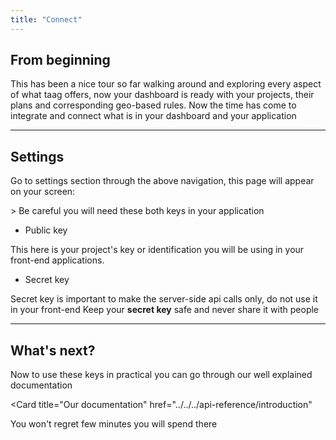 ```yaml
---
title: "Connect"
---
```


## From beginning

This has been a nice tour so far walking around and exploring every aspect of what taag offers, now your dashboard is ready with your projects, their plans and corresponding geo-based rules. Now the time has come to integrate and connect what is in your dashboard and your application

---
## Settings

Go to settings section through the above navigation, this page will appear on your screen:

<Card title="Settings" img="/imgs/settings-page.png">
  > Be careful you will need these both keys in your application
</Card>

- Public key

This here is your project's key or identification you will be using in your front-end applications.

- Secret key

Secret key is important to make the server-side api calls only, do not use it in your front-end
<Warning>
    Keep your **secret key** safe and never share it with people
</Warning>

---

## What's next?

Now to use these keys in practical you can go through our well explained documentation

<Card
  title="Our documentation"
  href="../../../api-reference/introduction"
>
  You won't regret few minutes you will spend there 
</Card>